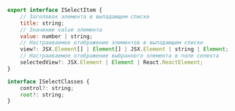 
<Props of={Select} />

```javascript
export interface ISelectItem {
    // Заголовок элемента в выпадающем списке
    title: string;
    // Значение value элемента
    value: number | string;
    // Настраиваемое отображение элементов в выпадающем списке
    view?: JSX.Element[] | Element[] | JSX.Element | string | Element;
    // Настраиваемое отображение выбранного элемента в поле селекта
    selectedView?: JSX.Element | Element | React.ReactElement;
}

interface ISelectClasses {
    control?: string;
    root?: string;
}
```
